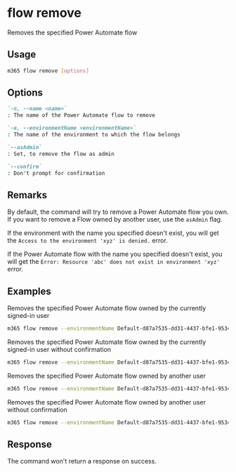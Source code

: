 
# flow remove

Removes the specified Power Automate flow

## Usage

```sh
m365 flow remove [options]
```

## Options

```md definition-list
`-n, --name <name>`
: The name of the Power Automate flow to remove

`-e, --environmentName <environmentName>`
: The name of the environment to which the flow belongs

`--asAdmin`
: Set, to remove the flow as admin

`--confirm`
: Don't prompt for confirmation
```

<Global />

## Remarks

By default, the command will try to remove a Power Automate flow you own. If you want to remove a Flow owned by another user, use the `asAdmin` flag.

If the environment with the name you specified doesn't exist, you will get the `Access to the environment 'xyz' is denied.` error.

If the Power Automate flow with the name you specified doesn't exist, you will get the `Error: Resource 'abc' does not exist in environment 'xyz'` error.

## Examples

Removes the specified Power Automate flow owned by the currently signed-in user

```sh
m365 flow remove --environmentName Default-d87a7535-dd31-4437-bfe1-95340acd55c5 --name 3989cb59-ce1a-4a5c-bb78-257c5c39381d
```

Removes the specified Power Automate flow owned by the currently signed-in user without confirmation

```sh
m365 flow remove --environmentName Default-d87a7535-dd31-4437-bfe1-95340acd55c5 --name 3989cb59-ce1a-4a5c-bb78-257c5c39381d --confirm
```

Removes the specified Power Automate flow owned by another user

```sh
m365 flow remove --environmentName Default-d87a7535-dd31-4437-bfe1-95340acd55c5 --name 3989cb59-ce1a-4a5c-bb78-257c5c39381d --asAdmin
```

Removes the specified Power Automate flow owned by another user without confirmation

```sh
m365 flow remove --environmentName Default-d87a7535-dd31-4437-bfe1-95340acd55c5 --name 3989cb59-ce1a-4a5c-bb78-257c5c39381d --asAdmin --confirm
```

## Response

The command won't return a response on success.
